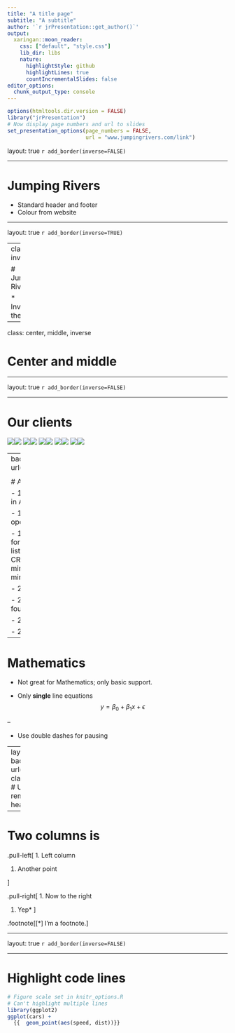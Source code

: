 ```yaml
---
title: "A title page"
subtitle: "A subtitle"
author: '`r jrPresentation::get_author()`'
output:
  xaringan::moon_reader:
    css: ["default", "style.css"]
    lib_dir: libs
    nature:
      highlightStyle: github
      highlightLines: true
      countIncrementalSlides: false
editor_options: 
  chunk_output_type: console
---
```


```r
options(htmltools.dir.version = FALSE)
library("jrPresentation")
# Now display page numbers and url to slides
set_presentation_options(page_numbers = FALSE,
                         url = "www.jumpingrivers.com/link")
```

layout: true
`r add_border(inverse=FALSE)`

---

# Jumping Rivers 

  * Standard header and footer
  * Colour from website

---

layout: true
`r add_border(inverse=TRUE)`
 
---
class: inverse

# Jumping Rivers

  * Inverse theme 

---

class: center, middle, inverse

# Center and middle

---

layout: true
`r add_border(inverse=FALSE)`

---

# Our clients

<div id="clients">
<img src="assets/shell.png"></img><img src="assets/sustrans.png"></img>
<img src="assets/yorkshire.png"></img><img src="assets/hastings.png"></img>
<img src="assets/Pragmatic.png"></img><img src="assets/nhs.png"></img>
<img src="assets/royal_statistical_society.jpg"></img><img src="assets/Francis_Crick_Institute.png"></img>
<img src="assets/Ministry_of_Defence.png"></img><img src="assets/University_of_Manchester.png"></img>
</div>

---
background-image: url(assets/Rlogo_fade.png)

<!-- A background image -->

# A brief history of R

  - 1993: Research project in Auckland, NZ  
  
  - 1995: R released as open-source software
  
  - 1997:
    - R core group formed
    - April 1st Mailing list started 
    - April 23rd: CRAN is started (3 mirrors); now $\sim$ 140 mirrors

  - 2000: R 1.0.0 released

  - 2003: R Foundation founded

  - 2004: Version 2.0.0

  - 2013: Version 3.0.0

---

# Mathematics

  * Not great for Mathematics; only basic support. 
  
  * Only __single__ line equations
$$y = \beta_0 + \beta_1 x + \epsilon$$

--
  
  * Use double dashes for pausing


---
layout:false 
background-image: url(assets/gandalf.jpg)
class: center, inverse
# Use `layout:false` to remove the header/footer

---

# Two columns is 


.pull-left[
1. Left column

1. Another point

]

.pull-right[
1. Now to the right

1. Yep*
]

.footnote[[*] I'm a footnote.]

---

layout: true
`r add_border(inverse=FALSE)`

---

# Highlight code lines

```r
# Figure scale set in knitr_options.R
# Can't highlight multiple lines
library(ggplot2)
ggplot(cars) +
  {{  geom_point(aes(speed, dist))}}
```
